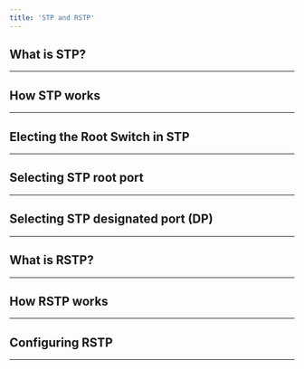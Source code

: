 ```yaml
---
title: 'STP and RSTP'
---
```


## What is STP?

---

## How STP works

---

## Electing the Root Switch in STP

---

## Selecting STP root port

---

## Selecting STP designated port (DP)

---

## What is RSTP?

---

## How RSTP works

---

## Configuring RSTP

---
